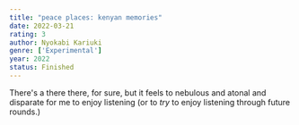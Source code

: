 ```yaml
---
title: "peace places: kenyan memories"
date: 2022-03-21
rating: 3
author: Nyokabi Kariuki
genre: ['Experimental']
year: 2022
status: Finished
---
```


There's a there there, for sure, but it feels to nebulous and atonal and disparate for me to enjoy listening (or to _try_ to enjoy listening through future rounds.)

